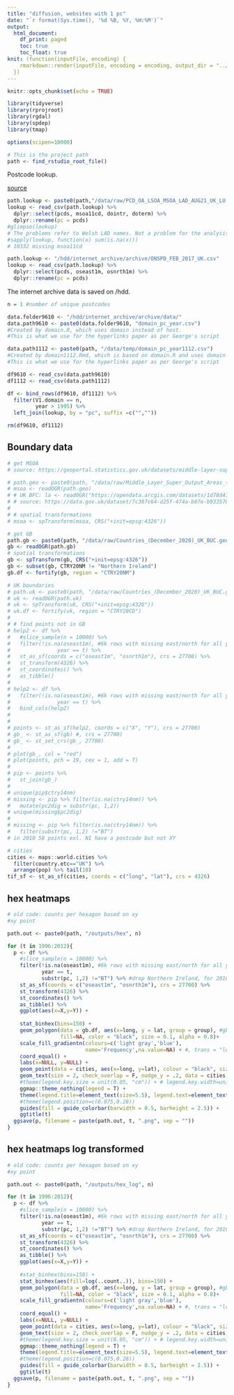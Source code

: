 ```yaml
---
title: "diffusion, websites with 1 pc"
date: "`r format(Sys.time(), '%d %B, %Y, %H:%M')`"
output: 
  html_document:
    df_print: paged
    toc: true
    toc_float: true
knit: (function(inputFile, encoding) {
    rmarkdown::render(inputFile, encoding = encoding, output_dir = "../output")
  })
---
```


```r
knitr::opts_chunk$set(echo = TRUE)

library(tidyverse)
library(rprojroot)
library(rgdal)
library(spdep)
library(tmap)

options(scipen=10000)

# This is the project path
path <- find_rstudio_root_file()
```

Postcode lookup.

[source](https://geoportal.statistics.gov.uk/datasets/postcode-to-output-area-to-lower-layer-super-output-area-to-middle-layer-super-output-area-to-local-authority-district-august-2021-lookup-in-the-uk/about)

```r
path.lookup <- paste0(path,"/data/raw/PCD_OA_LSOA_MSOA_LAD_AUG21_UK_LU.csv")
lookup <- read_csv(path.lookup) %>% 
  dplyr::select(pcds, msoa11cd, dointr, doterm) %>% 
  dplyr::rename(pc = pcds)
#glimpse(lookup)
# The problems refer to Welsh LAD names. Not a problem for the analysis.
#sapply(lookup, function(x) sum(is.na(x)))
# 10332 missing msoa11cd

path.lookup <- "/hdd/internet_archive/archive/ONSPD_FEB_2017_UK.csv"
lookup <- read_csv(path.lookup) %>% 
  dplyr::select(pcds, oseast1m, osnrth1m) %>% 
  dplyr::rename(pc = pcds)

```

The internet archive data is saved on /hdd.

```r
n = 1 #number of unique postcodes 

data.folder9610 <- "/hdd/internet_archive/archive/data/"
data.path9610 <- paste0(data.folder9610, "domain_pc_year.csv")
#Created by domain.R, which uses domain instead of host.
#This is what we use for the hyperlinks paper as per George's script

data.path1112 <- paste0(path, "/data/temp/domain_pc_year1112.csv")
#Created by domain1112.Rmd, which is based on domain.R and uses domain instead of host.
#This is what we use for the hyperlinks paper as per George's script

df9610 <- read_csv(data.path9610) 
df1112 <- read_csv(data.path1112)

df <- bind_rows(df9610, df1112) %>% 
  filter(V1.domain == n,
         year > 1995) %>% 
  left_join(lookup, by = "pc", suffix =c("","")) 

rm(df9610, df1112)
```

## Boundary data

```r
# get MSOA 
# source: https://geoportal.statistics.gov.uk/datasets/middle-layer-super-output-areas-december-2011-boundaries-generalised-clipped-bgc-ew-v3/explore?location=52.849644%2C-2.489527%2C7.08

# path.geo <- paste0(path, "/data/raw/Middle_Layer_Super_Output_Areas_(December_2011)_Boundaries_Generalised_Clipped_(BGC)_EW_V3.geojson")
# msoa <- readOGR(path.geo)
# # UK BFC: la <- readOGR("https://opendata.arcgis.com/datasets/1d78d47c87df4212b79fe2323aae8e08_0.geojson") 
# # source: https://data.gov.uk/dataset/7c387c64-d25f-474a-b07e-b933578caea2/local-authority-districts-april-2019-boundaries-uk-bfe
# 
# # spatial transformations
# msoa <- spTransform(msoa, CRS("+init=epsg:4326"))

# get GB
path.gb <- paste0(path, "/data/raw/Countries_(December_2020)_UK_BUC.geojson")
gb <- readOGR(path.gb) 
# spatial transformations
gb <- spTransform(gb, CRS("+init=epsg:4326"))
gb <- subset(gb, CTRY20NM != "Northern Ireland")
gb.df <- fortify(gb, region = "CTRY20NM")

# UK boundaries
# path.uk <- paste0(path, "/data/raw/Countries_(December_2020)_UK_BUC.geojson")
# uk <- readOGR(path.uk)
# uk <- spTransform(uk, CRS("+init=epsg:4326"))
# uk.df <- fortify(uk, region = "CTRY20CD")
# 
# # find points not in GB
# help2 <- df %>% 
#   #slice_sample(n = 10000) %>% 
#   filter(!is.na(oseast1m), #6k rows with missing east/north for all years
#               year == t) %>%
#   st_as_sf(coords = c("oseast1m", "osnrth1m"), crs = 27700) %>%
#   st_transform(4326) %>%
#   st_coordinates() %>%
#   as_tibble() 
# 
# help2 <- df %>% 
#   filter(!is.na(oseast1m), #6k rows with missing east/north for all years
#               year == t) %>%
#   bind_cols(help2)
# 
# 
# points <- st_as_sf(help2, coords = c("X", "Y"), crs = 27700)
# gb_ <- st_as_sf(gb) #, crs = 27700)
# gb_ <- st_set_crs(gb_, 27700)
# 
# plot(gb_, col = "red")
# plot(points, pch = 19, cex = 1, add = T)
# 
# pip <- points %>%
#   st_join(gb_)
# 
# unique(pip$ctry14nm)
# missing <- pip %>% filter(is.na(ctry14nm)) %>% 
#   mutate(pc2dig = substr(pc, 1,2)) 
# unique(missing$pc2dig)
# 
# missing <- pip %>% filter(is.na(ctry14nm)) %>% 
#   filter(substr(pc, 1,2) !="BT")
# in 2010 58 points exl. NI have a postcode but not XY

# cities
cities <- maps::world.cities %>% 
  filter(country.etc=="UK") %>% 
  arrange(pop) %>% tail(10) 
tif_sf <- st_as_sf(cities, coords = c("long", "lat"), crs = 4326)

```

## hex heatmaps

```r
# old code: counts per hexagon based on xy
#xy point

path.out <- paste0(path, "/outputs/hex", n)

for (t in 1996:2012){
  p <- df %>%
    #slice_sample(n = 10000) %>% 
    filter(!is.na(oseast1m), #6k rows with missing east/north for all years
           year == t,
           substr(pc, 1,2) !="BT") %>% #drop Northern Ireland, for 2010 c. 4k obs.
    st_as_sf(coords = c("oseast1m", "osnrth1m"), crs = 27700) %>%
    st_transform(4326) %>%
    st_coordinates() %>%
    as_tibble() %>% 
    ggplot(aes(x=X,y=Y)) +
    
    stat_binhex(bins=150) + 
    geom_polygon(data = gb.df, aes(x=long, y = lat, group = group), #gb.df
                 fill=NA, color = "black", size = 0.1, alpha = 0.8)+
    scale_fill_gradientn(colours=c('light gray','blue'),
                         name='Frequency',na.value=NA) + #, trans = "log10") +
    coord_equal() +
    labs(x=NULL, y=NULL) +
    geom_point(data = cities, aes(x=long, y=lat), colour = "black", size = .1) + 
    geom_text(size = 2, check_overlap = F, nudge_y = .2, data = cities, aes(x=long, y=lat, label = name)) +
    #theme(legend.key.size = unit(0.05, "cm")) + # legend.key.width=unit(1, "cm"), 
    ggmap::theme_nothing(legend = T) +
    theme(legend.title=element_text(size=5.5), legend.text=element_text(size=4)) +
    #theme(legend.position=c(0.075,0.28))
    guides(fill = guide_colorbar(barwidth = 0.5, barheight = 2.5)) +
    ggtitle(t)
  ggsave(p, filename = paste(path.out, t, ".png", sep = ""))
}
```
## hex heatmaps log transformed

```r
# old code: counts per hexagon based on xy
#xy point

path.out <- paste0(path, "/outputs/hex_log", n)

for (t in 1996:2012){
  p <- df %>%
    #slice_sample(n = 10000) %>% 
    filter(!is.na(oseast1m), #6k rows with missing east/north for all years
           year == t,
           substr(pc, 1,2) !="BT") %>% #drop Northern Ireland, for 2010 c. 4k obs.
    st_as_sf(coords = c("oseast1m", "osnrth1m"), crs = 27700) %>%
    st_transform(4326) %>%
    st_coordinates() %>%
    as_tibble() %>% 
    ggplot(aes(x=X,y=Y)) +
    
    #stat_binhex(bins=150) +
    stat_binhex(aes(fill=log(..count..)), bins=150) +
    geom_polygon(data = gb.df, aes(x=long, y = lat, group = group), #gb.df
                 fill=NA, color = "black", size = 0.1, alpha = 0.8)+
    scale_fill_gradientn(colours=c('light gray','blue'),
                         name='Frequency',na.value=NA) + #, trans = "log10") +
    coord_equal() +
    labs(x=NULL, y=NULL) +
    geom_point(data = cities, aes(x=long, y=lat), colour = "black", size = .1) + 
    geom_text(size = 2, check_overlap = F, nudge_y = .2, data = cities, aes(x=long, y=lat, label = name)) +
    #theme(legend.key.size = unit(0.05, "cm")) + # legend.key.width=unit(1, "cm"), 
    ggmap::theme_nothing(legend = T) +
    theme(legend.title=element_text(size=5.5), legend.text=element_text(size=4)) +
    #theme(legend.position=c(0.075,0.28))
    guides(fill = guide_colorbar(barwidth = 0.5, barheight = 2.5)) +
    ggtitle(t)
  ggsave(p, filename = paste(path.out, t, ".png", sep = ""))
}
```